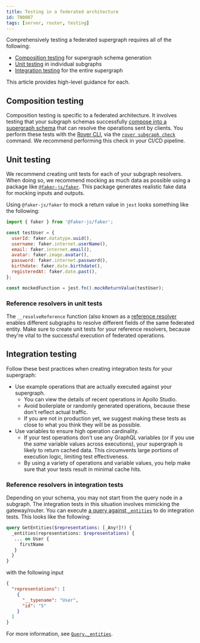 ```yaml
---
title: Testing in a federated architecture
id: TN0007
tags: [server, router, testing]
---
```


Comprehensively testing a federated supergraph requires all of the following:

- [Composition testing](#composition-testing) for supergraph schema generation
- [Unit testing](#unit-testing) in individual subgraphs
- [Integration testing](#integration-testing) for the entire supergraph

This article provides high-level guidance for each.

## Composition testing

Composition testing is specific to a federated architecture. It involves testing that your subgraph schemas successfully [compose into a supergraph schema](/federation/federated-types/composition/) that can resolve the operations sent by clients. You perform these tests with the [Rover CLI](/rover/), via the [`rover subgraph check`](/rover/commands/subgraphs#subgraph-check) command. We recommend performing this check in your CI/CD pipeline.

## Unit testing

We recommend creating unit tests for each of your subgraph resolvers. When doing so, we recommend mocking as much data as possible using a package like [`@faker-js/faker`](https://www.npmjs.com/package/@faker-js/faker). This package generates realistic fake data for mocking inputs and outputs.

Using `@faker-js/faker` to mock a return value in `jest` looks something like the following:

```js
import { faker } from '@faker-js/faker';

const testUser = {
  userId: faker.datatype.uuid(),
  username: faker.internet.userName(),
  email: faker.internet.email(),
  avatar: faker.image.avatar(),
  password: faker.internet.password(),
  birthdate: faker.date.birthdate(),
  registeredAt: faker.date.past(),
};

const mockedFunction = jest.fn().mockReturnValue(testUser);
```

### Reference resolvers in unit tests

The `__resolveReference` function (also known as a [reference resolver](/federation/entities/#2-define-a-reference-resolver) enables different subgraphs to resolve different fields of the same federated entity. Make sure to create unit tests for your reference resolvers, because they're vital to the successful execution of federated operations.

## Integration testing

Follow these best practices when creating integration tests for your supergraph:

- Use example operations that are actually executed against your supergraph.
  - You can view the details of recent operations in Apollo Studio.
  - Avoid boilerplate or randomly generated operations, because these don't reflect actual traffic.
  - If you are not in production yet, we suggest making these tests as close to what you think they will be as possible.
- Use variables to ensure high operation cardinality.
  - If your test operations don't use any GraphQL variables (or if you use the _same_ variable values across executions), your supergraph is likely to return cached data. This circumvents large portions of execution logic, limiting test effectiveness.
  - By using a variety of operations and variable values, you help make sure that your tests result in minimal cache hits.

### Reference resolvers in integration tests

Depending on your schema, you may not start from the query node in a subgraph. The integration tests in this situation involves mimicking the gateway/router. You can execute [a query against `_entities`](/federation/subgraph-spec/#understanding-query_entities) to do integration tests. This looks like the following:

```graphql
query GetEntities($representations: [_Any!]!) {
  _entities(representations: $representations) {
   ... on User {
     firstName
   }
  }
}
```

with the following input

```json
{
  "representations": [
    {
      "__typename": "User",
      "id": "5"
    }
  ]
}
```

For more information, see [`Query._entities`](/federation/subgraphs#query_entities).
